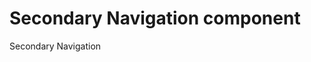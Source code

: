 
<Meta
  title="Newskit/Secondary Navigatiom"
  component={SecondaryNav}
/>

# Secondary Navigation component

Secondary Navigation

<Canvas>
  <Story name="Secondary Navigatiom">
    <ThemeProvider theme={TimesWebLightTheme}>
         <SecondaryNav data={mainMenuItems}/>
    </ThemeProvider>
  </Story>
</Canvas>
